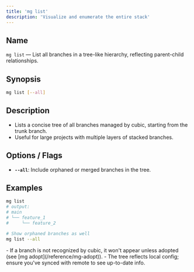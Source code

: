 ```yaml
---
title: 'mg list'
description: 'Visualize and enumerate the entire stack'
---
```


## Name

`mg list` — List all branches in a tree-like hierarchy, reflecting parent-child relationships.

## Synopsis

```bash
mg list [--all]
```

## Description

- Lists a concise tree of all branches managed by cubic, starting from the trunk branch.
- Useful for large projects with multiple layers of stacked branches.

## Options / Flags

- **`--all`**: Include orphaned or merged branches in the tree.

## Examples

```bash
mg list
# output:
# main
# └── feature_1
#     └── feature_2

# Show orphaned branches as well
mg list --all
```

<Note>
  - If a branch is not recognized by cubic, it won't appear unless adopted (see
  [mg adopt](/reference/mg-adopt)). - The tree reflects local config; ensure
  you've synced with remote to see up-to-date info.
</Note>
